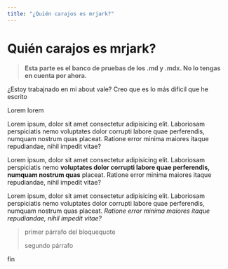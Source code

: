 ```yaml
---
title: "¿Quién carajos es mrjark?"
---
```


# Quién carajos es mrjark?

> **Esta parte es el banco de pruebas de los .md y .mdx. No lo tengas en cuenta por ahora.**

¿Estoy trabajnado en mi about vale? Creo que es lo más dificil que he escrito

Lorem lorem

Lorem ipsum, dolor sit amet consectetur adipisicing elit. Laboriosam perspiciatis nemo voluptates dolor corrupti labore quae perferendis, numquam nostrum quas placeat. Ratione error minima maiores itaque repudiandae, nihil impedit vitae?

Lorem ipsum, dolor sit amet consectetur adipisicing elit. Laboriosam perspiciatis nemo **voluptates dolor corrupti labore quae perferendis, numquam nostrum quas** placeat. Ratione error minima maiores itaque repudiandae, nihil impedit vitae?

Lorem ipsum, dolor sit amet consectetur adipisicing elit. Laboriosam perspiciatis nemo voluptates dolor corrupti labore quae perferendis, numquam nostrum quas placeat. *Ratione error minima maiores itaque repudiandae, nihil impedit vitae?*

> primer párrafo del bloquequote
>
> segundo párrafo

fin
